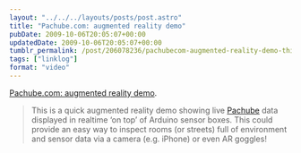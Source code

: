 ```yaml
---
layout: "../../../layouts/posts/post.astro"
title: "Pachube.com: augmented reality demo"
pubDate: 2009-10-06T20:05:07+00:00
updatedDate: 2009-10-06T20:05:07+00:00
tumblr_permalink: /post/206078236/pachubecom-augmented-reality-demo-this-is-a
tags: ["linklog"]
format: "video"
---
```



<YouTube id="https://www.youtube.com/watch?v=sxr8oaRUq6k" />

[Pachube.com: augmented reality demo][1].

> This is a quick augmented reality demo showing live [Pachube][2] data displayed in realtime &lsquo;on top&rsquo; of Arduino sensor boxes. This could provide an easy way to inspect rooms (or streets) full of environment and sensor data via a camera (e.g. iPhone) or even AR goggles!

[1]: https://www.youtube.com/watch?v=sxr8oaRUq6k
[2]: http://www.pachube.com/

